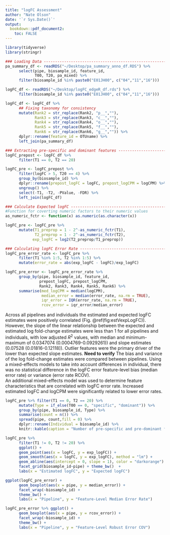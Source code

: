 ```yaml
---
title: "logFC Assessment"
author: "Nate Olson"
date: '`r Sys.Date()`'
output:
  bookdown::pdf_document2: 
    toc: FALSE
---
```




```r
library(tidyverse)
library(stringr)
```

```r
### Loading Data ---------------------------------------------------------------
pa_summary_df <- readRDS("~/Desktop/pa_summary_anno_df.RDS") %>% 
      select(pipe, biosample_id, feature_id, 
             T00, T20, pa_mixed) %>% 
      filter(biosample_id %in% paste0("E01JH00", c("04","11","16")))

logFC_df <- readRDS("~/Desktop/logFC_edgeR_df.rds") %>%
      filter(biosample_id %in% paste0("E01JH00", c("04","11","16")))

logFC_df <- logFC_df %>% 
      ## Fixing taxonomy for consistency
      mutate(Rank2 = str_replace(Rank2, "p__",""),
             Rank3 = str_replace(Rank3, "c__",""),
             Rank4 = str_replace(Rank4, "o__",""),
             Rank5 = str_replace(Rank5, "f__",""),
             Rank6 = str_replace(Rank6, "g__","")) %>% 
      dplyr::rename(feature_id = OTUname) %>%
      left_join(pa_summary_df)

### Extracting pre-specific and dominant features -----------------------------
logFC_prepost <- logFC_df %>% 
      filter(T1 == 0, T2 == 20)

logFC_pre <- logFC_prepost %>% 
      filter(logFC > 5, T20 == 4) %>% 
      group_by(biosample_id) %>% 
      dplyr::rename(prepost_logFC = logFC, prepost_logCPM = logCPM) %>% 
      ungroup() %>% 
      select(-T1, -T2, -PValue, -FDR) %>% 
      left_join(logFC_df)

### Calculate Expected logFC ------------------------------------------------- 
#Function for coverting numeric factors to their numeric values
as_numeric_fctr <- function(x) as.numeric(as.character(x))

logFC_pre <- logFC_pre %>% 
      mutate(T1_preprop = 1 - 2^-as_numeric_fctr(T1), 
             T2_preprop = 1 - 2^-as_numeric_fctr(T2),
            exp_logFC = log2(T2_preprop/T1_preprop)) 

### Calculating logFC Error Rate ----------------------------------------------
logFC_pre_error_rate <- logFC_pre %>% 
      filter(T1 %in% 1:5, T2 %in% 1:5) %>% 
      mutate(error_rate = abs(exp_logFC - logFC)/exp_logFC)

logFC_pre_error <- logFC_pre_error_rate %>% 
      group_by(pipe, biosample_id, feature_id, 
               prepost_logFC, prepost_logCPM,
               Rank2, Rank3, Rank4, Rank5, Rank6) %>% 
      summarise(med_logCPM = median(logCPM),
                median_error = median(error_rate, na.rm = TRUE),
                iqr_error = IQR(error_rate, na.rm = TRUE),
                rcov_error = iqr_error/median_error)
```

Across all pipelines and individuals the estimated and expected logFC estimates were positively correlated (Fig. \@ref(fig:estVexpLogFC)). 
However, the slope of the linear relationship between the expected and estimated log fold-change estimates were less than 1 for all pipelines and individuals, with low adjusted $R^2$ values, with median and minimum-maximum of 0.0347074 (0.0004769-0.0929261)) and slope estimates (0.07528 (0.01816-0.12118)). 
Outlier features were the primary driver of the lower than expected slope estimates. __Need to verify__ 
The bias and variance of the log fold-change estimates were compared between pipelines. 
Using a mixed-effects models to take into account differences in individual, there was no statistical difference in the logFC error feature-level bias (median error rate) or variance (error rate RCOV).  
An additional mixed-effects model was used to determine feature characteristics that are correlated with logFC error rate. 
Increased estimated logFC and logCPM were significantly related to lower error rates. 

```r
logFC_pre %>% filter(T1 == 0, T2 == 20) %>%
      mutate(Type = if_else(T00 == 0, "specific", "dominant")) %>% 
      group_by(pipe, biosample_id, Type) %>% 
      summarise(count = n()) %>% 
      spread(pipe, count,fill = 0) %>% 
      dplyr::rename(Individual = biosample_id) %>% 
      knitr::kable(caption = "Number of pre-specific and pre-dominant features by individual and pipeline", booktabs = TRUE)
```

```r
logFC_pre %>% 
      filter(T1 != 0, T2 != 20) %>% 
      ggplot() + 
      geom_point(aes(x = logFC, y = exp_logFC)) +
      geom_smooth(aes(x = logFC, y = exp_logFC), method = "lm") +
      geom_abline(aes(intercept = 0, slope = 1), color = "darkorange") + 
      facet_grid(biosample_id~pipe) + theme_bw()  +
      labs(x = "Estimated logFC", y = "Expected logFC")
```

```r
ggplot(logFC_pre_error) + 
      geom_boxplot(aes(x = pipe, y = median_error)) + 
      facet_wrap(~biosample_id) +
      theme_bw() +
      labs(x = "Pipeline", y = "Feature-Level Median Error Rate")
```

```r
logFC_pre_error %>% ggplot() + 
      geom_boxplot(aes(x = pipe, y = rcov_error)) + 
      facet_wrap(~biosample_id) +
      theme_bw() +
      labs(x = "Pipeline", y = "Feature-Level Robust Error COV")
```
